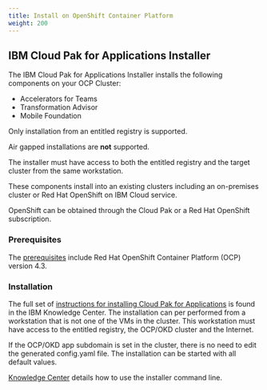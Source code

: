 ```yaml
---
title: Install on OpenShift Container Platform
weight: 200
---
```



## IBM Cloud Pak for Applications Installer

The IBM Cloud Pak for Applications Installer installs the following components on your OCP Cluster:
- Accelerators for Teams
- Transformation Advisor
- Mobile Foundation

Only installation from an entitled registry is supported.

Air gapped installations are **not** supported.

The installer must have access to both the entitled registry and the target cluster from the same workstation.

These components install into an existing clusters including an on-premises cluster or Red Hat OpenShift on IBM Cloud  service.

OpenShift can be obtained through the Cloud Pak or a Red Hat OpenShift subscription.



### Prerequisites

The [prerequisites](https://www.ibm.com/support/knowledgecenter/SSCSJL_4.1.x/install-prerequisites.html) include Red Hat OpenShift Container Platform (OCP) version 4.3.

### Installation

The full set of [instructions for installing Cloud Pak for Applications](https://www.ibm.com/support/knowledgecenter/SSCSJL_4.1.x/install-icpa-cli.html) is found in the IBM Knowledge Center.  The installation can per performed from a workstation that is not one of the VMs in the cluster.  This workstation must have access to the entitled registry, the OCP/OKD cluster and the Internet.

If the OCP/OKD app subdomain is set in the cluster, there is no need to edit the generated config.yaml file.  The installation can be started with all default values.

[Knowledge Center](https://www.ibm.com/support/knowledgecenter/SSCSJL_4.1.x/install-icpa-cli.html) details how to use the installer command line.
